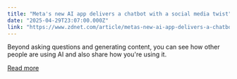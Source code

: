 ```yaml
---
title: "Meta's new AI app delivers a chatbot with a social media twist"
date: "2025-04-29T23:07:00.000Z"
link: "https://www.zdnet.com/article/metas-new-ai-app-delivers-a-chatbot-with-a-social-media-twist/"
---
```


Beyond asking questions and generating content, you can see how other people are using AI and also share how you're using it.

[Read more](https://www.zdnet.com/article/metas-new-ai-app-delivers-a-chatbot-with-a-social-media-twist/)
